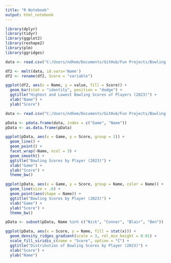 ```yaml
---
title: "R Notebook"
output: html_notebook
---
```


```r

library(dplyr)
library(tidyr)
library(ggplot2)
library(reshape2)
library(plm)
library(ggridges)

data <- read.csv("C:/Users/ndhem/Documents/GitHub/Fun Projects/Bowling Scores/bowling.csv")

df2 <- melt(data, id.vars='Name')
df2 <- rename(df2, Score = "variable")

ggplot(df2, aes(x = Name, y = value, fill = Score)) +
  geom_bar(stat = "identity", position = "dodge") +
  ggtitle("Highest and Lowest Bowling Scores of Players (2023)") +
  xlab("Name") +
  ylab("Score")

```

```r

data <- read.csv("C:/Users/ndhem/Documents/GitHub/Fun Projects/Bowling Scores/bowling2.csv")

pData <- pdata.frame(data, index = c("Game", "Name"))
pData <- as.data.frame(pData)

ggplot(pData, aes(x = Game, y = Score, group = 1)) +
  geom_line() +
  geom_point() +
  facet_wrap(~Name, ncol = 3) +
  geom_smooth() + 
  ggtitle("Bowling Scores by Player (2023)") +
  xlab("Game") +
  ylab("Score") +
  theme_bw()

ggplot(pData, aes(x = Game, y = Score, group = Name, color = Name)) +
  geom_line(size = .6) +
  geom_point(aes(shape = Name)) +
  ggtitle("Bowling Scores by Player (2023)") +
  xlab("Game") +
  ylab("Score") +
  theme_bw()

pData <- subset(pData, Name %in% c("Nick", "Connor", "Blair", "Ben"))

ggplot(pData, aes(x = Score, y = Name, fill = stat(x))) +
  geom_density_ridges_gradient(scale = 3, rel_min_height = 0.01) +
  scale_fill_viridis_c(name = "Score", option = "C") +
  ggtitle("Distribution of Bowling Scores by Player (2023)") +
  xlab("Score") +
  ylab("Name")

```

